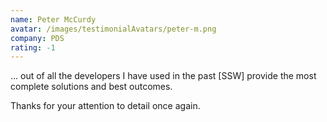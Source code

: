 ```yaml
---
name: Peter McCurdy
avatar: /images/testimonialAvatars/peter-m.png
company: PDS
rating: -1
---
```


... out of all the developers I have used in the past \[SSW] provide the most complete solutions and best outcomes. 

Thanks for your attention to detail once again.
